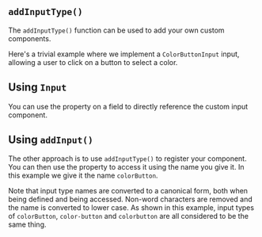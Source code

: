 
## `addInputType()`

The `addInputType()` function can be used to add your own custom
<FieldInputLink/> components.

Here's a trivial example where we implement a `ColorButtonInput` input,
allowing a user to click on a button to select a color.

<Source
  code={ColorButtonSrc}
  caption="ColorButtonInput.jsx"
  expand
/>

## Using `Input`

You can use the <FieldInputLink/> property on a field to directly
reference the custom input component.

<Example
  Component={UseInput}
  code={UseInputSrc}
  caption="Input"
  highlightLines="8"
  expand
/>

## Using `addInput()`

The other approach is to use `addInputType()` to register your component. You
can then use the <FieldTypeLink/> property to access it using the name you
give it. In this example we give it the name `colorButton`.

Note that input type names are converted to a canonical form, both when being
defined and being accessed. Non-word characters are removed and the name is
converted to lower case. As shown in this example, input types of
`colorButton`, `color-button` and `colorbutton` are all considered to be the
same thing.

<Example
  Component={AddInput}
  code={AddInputSrc}
  caption="addInput()"
  highlightLines="4,10,14,18"
  expand
/>


